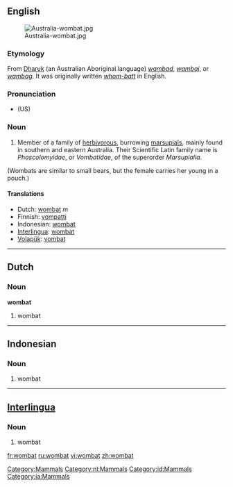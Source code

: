 {{wikipedia}}
==English==

[[Category:Mammals]]
[[Image:Australia-wombat.jpg|thumb]]

===Etymology===
From [[Dharuk]] (an Australian Aboriginal language) ''[[wambad]]'', ''[[wambaj]]'', or ''[[wambag]]''. It was originally written ''[[whom-batt]]'' in English.

===Pronunciation===
* (US) {{IPA|/ˈwɑmˌbæt/}}

===Noun===
{{en-noun}}

#Member of a family of [[herbivorous]], burrowing [[marsupial]]s, mainly found in southern and eastern Australia. Their Scientific Latin family name is ''Phascolomyidae'', or ''Vombatidae'', of the superorder ''Marsupialia''. 
(Wombats are similar to small bears, but the female carries her young in a pouch.)

====Translations====
*Dutch: [[wombat#Dutch|wombat]] ''m''
*Finnish: [[vompatti]]
*Indonesian: [[wombat#Indonesian|wombat]]
*[[Interlingua]]: [[wombat#Interlingua|wombat]]
*[[Volapük]]: [[vombat]]

----

==Dutch==

[[Category:nl:Mammals]]
===Noun===
'''wombat''' {{m}}
# wombat

----

==Indonesian==

[[Category:id:Mammals]]
===Noun===
# wombat

----

==[[Interlingua]]==

[[Category:ia:Mammals]]
===Noun===
# wombat

[[fr:wombat]]
[[ru:wombat]]
[[vi:wombat]]
[[zh:wombat]]